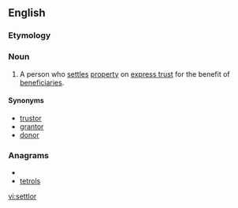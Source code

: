 ==English==

===Etymology===
{{suffix|settle|or}}

===Noun===
{{wikipedia}}
{{en-noun}}

# {{legal}} A person who [[settle]]s [[property]] on [[express trust]] for the benefit of [[beneficiary|beneficiaries]].

====Synonyms====
* [[trustor]]
* [[grantor]]
* [[donor]]

===Anagrams===
* {{alphagram|elorstt}}
* [[tetrols#English|tetrols]]

[[vi:settlor]]